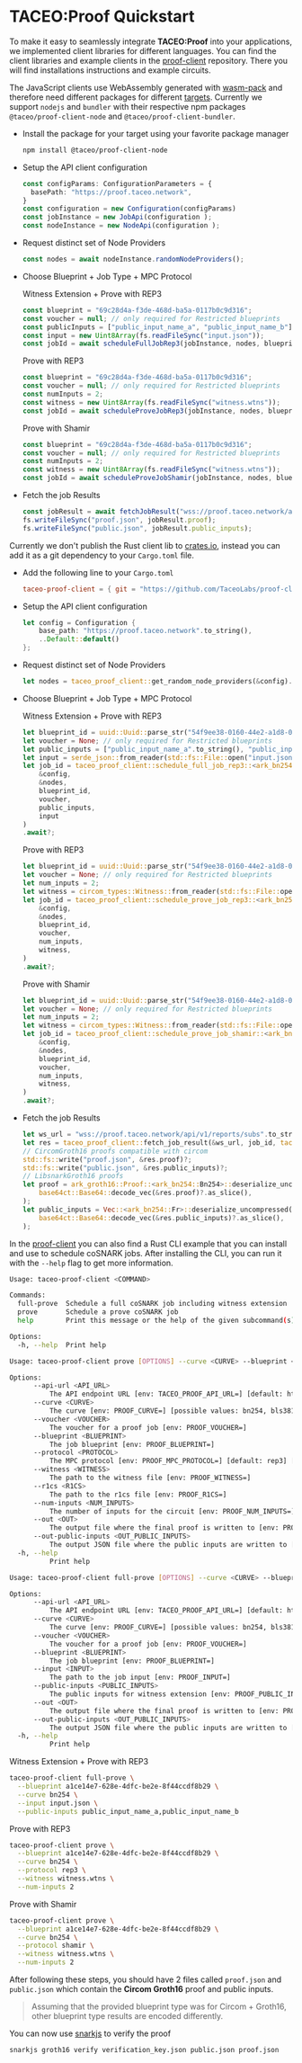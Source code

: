 # TACEO:Proof Quickstart


To make it easy to seamlessly integrate **TACEO:Proof** into your applications, we implemented client libraries for different languages.
You can find the client libraries and example clients in the [proof-client](https://github.com/TaceoLabs/proof-client) repository.
There you will find installations instructions and example circuits.

<Tabs>
<TabItem value="javascript" label="JavaScript/TypeScript" default>

The JavaScript clients use WebAssembly generated with [wasm-pack](https://github.com/rustwasm/wasm-pack) and therefore need different packages for different [targets](https://rustwasm.github.io/docs/wasm-pack/commands/build.html#target).
Currently we support `nodejs` and `bundler` with their respective npm packages `@taceo/proof-client-node` and `@taceo/proof-client-bundler`.

- Install the package for your target using your favorite package manager 

  ```bash
  npm install @taceo/proof-client-node
  ```

- Setup the API client configuration

  ```ts
  const configParams: ConfigurationParameters = {
    basePath: "https://proof.taceo.network",
  }
  const configuration = new Configuration(configParams)
  const jobInstance = new JobApi(configuration );
  const nodeInstance = new NodeApi(configuration );
  ```

- Request distinct set of Node Providers

  ```ts
  const nodes = await nodeInstance.randomNodeProviders();
  ```

- Choose <span className="tooltip" data-tooltip="A circuit definition plus proving/verification keys">Blueprint</span> + Job Type + MPC Protocol

  Witness Extension + Prove with REP3
  ```ts
  const blueprint = "69c28d4a-f3de-468d-ba5a-0117b0c9d316";
  const voucher = null; // only required for Restricted blueprints
  const publicInputs = ["public_input_name_a", "public_input_name_b"];
  const input = new Uint8Array(fs.readFileSync("input.json"));
  const jobId = await scheduleFullJobRep3(jobInstance, nodes, blueprint, voucher, "Bn254", publicInputs, input);
  ```

  Prove with REP3
  ```ts
  const blueprint = "69c28d4a-f3de-468d-ba5a-0117b0c9d316";
  const voucher = null; // only required for Restricted blueprints
  const numInputs = 2;
  const witness = new Uint8Array(fs.readFileSync("witness.wtns"));
  const jobId = await scheduleProveJobRep3(jobInstance, nodes, blueprint, voucher, "Bn254", numInputs, witness);
  ```

  Prove with Shamir
  ```ts
  const blueprint = "69c28d4a-f3de-468d-ba5a-0117b0c9d316";
  const voucher = null; // only required for Restricted blueprints
  const numInputs = 2;
  const witness = new Uint8Array(fs.readFileSync("witness.wtns"));
  const jobId = await scheduleProveJobShamir(jobInstance, nodes, blueprint, voucher, "Bn254", numInputs, witness);
  ```
- Fetch the job Results

  ```ts
  const jobResult = await fetchJobResult("wss://proof.taceo.network/api/v1/reports/subs", jobId);
  fs.writeFileSync("proof.json", jobResult.proof);
  fs.writeFileSync("public.json", jobResult.public_inputs);
  ```

</TabItem>
<TabItem value="rust" label="Rust">

Currently we don't publish the Rust client lib to [crates.io](https://crates.io/), instead you can add it as a git dependency to your `Cargo.toml` file.

- Add the following line to your `Cargo.toml`

  ```toml
  taceo-proof-client = { git = "https://github.com/TaceoLabs/proof-client" }
  ```

- Setup the API client configuration

  ```rust
  let config = Configuration {
      base_path: "https://proof.taceo.network".to_string(),
      ..Default::default()
  };
  ```

- Request distinct set of Node Providers

  ```rust
  let nodes = taceo_proof_client::get_random_node_providers(&config).await?;
  ```

- Choose <span className="tooltip" data-tooltip="A circuit definition plus proving/verification keys">Blueprint</span> + Job Type + MPC Protocol

  Witness Extension + Prove with REP3
  ```rust
  let blueprint_id = uuid::Uuid::parse_str("54f9ee38-0160-44e2-a1d8-08d1b6771cbf")?;
  let voucher = None; // only required for Restricted blueprints
  let public_inputs = ["public_input_name_a".to_string(), "public_input_name_b".to_string()];
  let input = serde_json::from_reader(std::fs::File::open("input.json")?)?;
  let job_id = taceo_proof_client::schedule_full_job_rep3::<ark_bn254::Bn254>(
      &config,
      &nodes,
      blueprint_id,
      voucher,
      public_inputs,
      input
  )
  .await?;
  ```

  Prove with REP3
  ```rust
  let blueprint_id = uuid::Uuid::parse_str("54f9ee38-0160-44e2-a1d8-08d1b6771cbf")?;
  let voucher = None; // only required for Restricted blueprints
  let num_inputs = 2;
  let witness = circom_types::Witness::from_reader(std::fs::File::open("witness.wtns")?)?;
  let job_id = taceo_proof_client::schedule_prove_job_rep3::<ark_bn254::Bn254>(
      &config,
      &nodes,
      blueprint_id,
      voucher,
      num_inputs,
      witness,
  )
  .await?;
  ```

  Prove with Shamir
  ```rust
  let blueprint_id = uuid::Uuid::parse_str("54f9ee38-0160-44e2-a1d8-08d1b6771cbf")?;
  let voucher = None; // only required for Restricted blueprints
  let num_inputs = 2;
  let witness = circom_types::Witness::from_reader(std::fs::File::open("witness.wtns")?)?;
  let job_id = taceo_proof_client::schedule_prove_job_shamir::<ark_bn254::Bn254>(
      &config,
      &nodes,
      blueprint_id,
      voucher,
      num_inputs,
      witness,
  )
  .await?;
  ```
- Fetch the job Results

  ```rust
  let ws_url = "wss://proof.taceo.network/api/v1/reports/subs".to_string();
  let res = taceo_proof_client::fetch_job_result(&ws_url, job_id, taceo_proof_client::StopStrategy::default()).await?;
  // CircomGroth16 proofs compatible with circom
  std::fs::write("proof.json", &res.proof)?;
  std::fs::write("public.json", &res.public_inputs)?;
  // LibsnarkGroth16 proofs
  let proof = ark_groth16::Proof::<ark_bn254::Bn254>::deserialize_uncompressed(
      base64ct::Base64::decode_vec(&res.proof)?.as_slice(),
  );
  let public_inputs = Vec::<ark_bn254::Fr>::deserialize_uncompressed(
      base64ct::Base64::decode_vec(&res.public_inputs)?.as_slice(),
  );
  ```

</TabItem>
<TabItem value="cli" label="CLI tool">

In the [proof-client](https://github.com/TaceoLabs/proof-client) you can also find a Rust CLI example that you can install and use to schedule coSNARK jobs.
After installing the CLI, you can run it with the `--help` flag to get more information.

```bash
Usage: taceo-proof-client <COMMAND>

Commands:
  full-prove  Schedule a full coSNARK job including witness extension
  prove       Schedule a prove coSNARK job
  help        Print this message or the help of the given subcommand(s)

Options:
  -h, --help  Print help
```

```bash
Usage: taceo-proof-client prove [OPTIONS] --curve <CURVE> --blueprint <BLUEPRINT> --witness <WITNESS> <--r1cs <R1CS>|--num-inputs <NUM_INPUTS>>

Options:
      --api-url <API_URL>
          The API endpoint URL [env: TACEO_PROOF_API_URL=] [default: https://proof.taceo.network]
      --curve <CURVE>
          The curve [env: PROOF_CURVE=] [possible values: bn254, bls381, bls377]
      --voucher <VOUCHER>
          The voucher for a proof job [env: PROOF_VOUCHER=]
      --blueprint <BLUEPRINT>
          The job blueprint [env: PROOF_BLUEPRINT=]
      --protocol <PROTOCOL>
          The MPC protocol [env: PROOF_MPC_PROTOCOL=] [default: rep3] [possible values: rep3, shamir]
      --witness <WITNESS>
          The path to the witness file [env: PROOF_WITNESS=]
      --r1cs <R1CS>
          The path to the r1cs file [env: PROOF_R1CS=]
      --num-inputs <NUM_INPUTS>
          The number of inputs for the circuit [env: PROOF_NUM_INPUTS=]
      --out <OUT>
          The output file where the final proof is written to [env: PROOF_OUT=] [default: proof.json]
      --out-public-inputs <OUT_PUBLIC_INPUTS>
          The output JSON file where the public inputs are written to [env: PROOF_OUT_PUBLIC_INPUTS=] [default: public.json]
  -h, --help
          Print help
```

```bash
Usage: taceo-proof-client full-prove [OPTIONS] --curve <CURVE> --blueprint <BLUEPRINT> --input <INPUT>

Options:
      --api-url <API_URL>
          The API endpoint URL [env: TACEO_PROOF_API_URL=] [default: https://proof.taceo.network]
      --curve <CURVE>
          The curve [env: PROOF_CURVE=] [possible values: bn254, bls381, bls377]
      --voucher <VOUCHER>
          The voucher for a proof job [env: PROOF_VOUCHER=]
      --blueprint <BLUEPRINT>
          The job blueprint [env: PROOF_BLUEPRINT=]
      --input <INPUT>
          The path to the job input [env: PROOF_INPUT=]
      --public-inputs <PUBLIC_INPUTS>
          The public inputs for witness extension [env: PROOF_PUBLIC_INPUTS=]
      --out <OUT>
          The output file where the final proof is written to [env: PROOF_OUT=] [default: proof.json]
      --out-public-inputs <OUT_PUBLIC_INPUTS>
          The output JSON file where the public inputs are written to [env: PROOF_OUT_PUBLIC_INPUTS=] [default: public.json]
  -h, --help
          Print help
```

Witness Extension + Prove with REP3
```bash
taceo-proof-client full-prove \
  --blueprint a1ce14e7-628e-4dfc-be2e-8f44ccdf8b29 \
  --curve bn254 \
  --input input.json \
  --public-inputs public_input_name_a,public_input_name_b
```

Prove with REP3
```bash
taceo-proof-client prove \
  --blueprint a1ce14e7-628e-4dfc-be2e-8f44ccdf8b29 \
  --curve bn254 \
  --protocol rep3 \
  --witness witness.wtns \
  --num-inputs 2
```

Prove with Shamir
```bash
taceo-proof-client prove \
  --blueprint a1ce14e7-628e-4dfc-be2e-8f44ccdf8b29 \
  --curve bn254 \
  --protocol shamir \
  --witness witness.wtns \
  --num-inputs 2
```

</TabItem>
</Tabs>

After following these steps, you should have 2 files called `proof.json` and `public.json` which contain the **Circom Groth16** proof and public inputs.
> Assuming that the provided blueprint type was for Circom + Groth16, other blueprint type results are encoded differently.

You can now use [snarkjs](https://github.com/iden3/snarkjs) to verify the proof
```bash
snarkjs groth16 verify verification_key.json public.json proof.json
```
